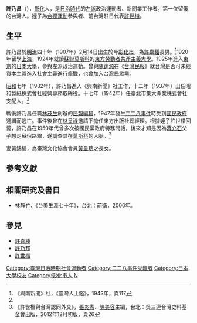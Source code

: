 '''許乃昌'''（{{bd|1907年|2月14日|1975年|9月15日|catIdx=X}}），[[彰化縣|彰化]]人，是[[台灣日治時期|日治時代]]的[[左派|左派]]政治運動者、新聞業工作者。第一位留俄的台灣人。姪子為[[台獨運動|台獨運動]]參與者、前台灣駐日代表[[許世楷|許世楷]]。

==生平==
許乃昌於[[明治|明治]]四十年（1907年）2月14日出生於今[[彰化市|彰化市]]，為[[許嘉種|許嘉種]]長男。<ref name="#1">《興南新聞》社，《臺灣人士鑑》，1943年，頁117</ref>1920年留學[[上海|上海]]，1924年就讀[[蘇聯|蘇聯]][[莫斯科|莫斯科]]的[[東方勞動者共產主義大學|東方勞動者共產主義大學]]。1925年進入[[東京|東京]]的[[日本大學|日本大學]]，參與左派政治運動。曾與[[陳逢源|陳逢源]]在《[[台灣民報|台灣民報]]》就台灣是否可未經[[資本主義|資本主義]]進入[[社會主義|社會主義]]進行筆戰，也曾加入[[臺灣民眾黨_(1927年)|台灣民眾黨]]。

[[昭和|昭和]]七年（1932年），許乃昌進入《興南新聞》社工作，十二年（1937年）出任昭和製紙株式會社經營專務取締役。十七年（1942年）任臺北市集大產業株式會社支配人。<ref name="#1"/>

戰後許乃昌任職[[林茂生|林茂生]]創辦的[[民報|民報]][[編輯|編輯]]，1947年發生[[二二八事件|二二八事件]]時受到[[國民政府|國民政府]]通緝而逃亡。事件後曾在[[林呈祿|林呈祿]]邀請下擔任東方出版社總經理。根據姪子許世楷回憶，許乃昌在1950年代曾多次被國民黨政府特務問話，後來才知是因為[[蔣介石|蔣介石]]父子想走蘇俄路線，遂調查其在[[莫斯科|莫斯科]]的人脈。<ref>《許世楷與台灣認同外交》，[[張炎憲|張炎憲]]、[[陳美容|陳美容]]主編，台北：吳三連台灣史料基金會出版，2012年12月初版，頁26</ref>

妻黃錦繡，為臺灣文化協會會員[[黃呈聰|黃呈聰]]之長女。

==參考文獻==
<div class="references-small">
<references></references>
</div>

==相關研究及書目==
*林靜竹，《台美生涯七十年》，台北：前衛，2006年。

==參見==
*[[許嘉種|許嘉種]]
*[[許乃邦|許乃邦]]
*[[許世楷|許世楷]]

{{TW-poli-bio-stub}}


[[Category:臺灣日治時期社會運動者|Category:臺灣日治時期社會運動者]]
[[Category:二二八事件受難者|Category:二二八事件受難者]]
[[Category:日本大學校友|Category:日本大學校友]]
[[Category:彰化市人|Category:彰化市人]]
[[Category:許姓|N]]